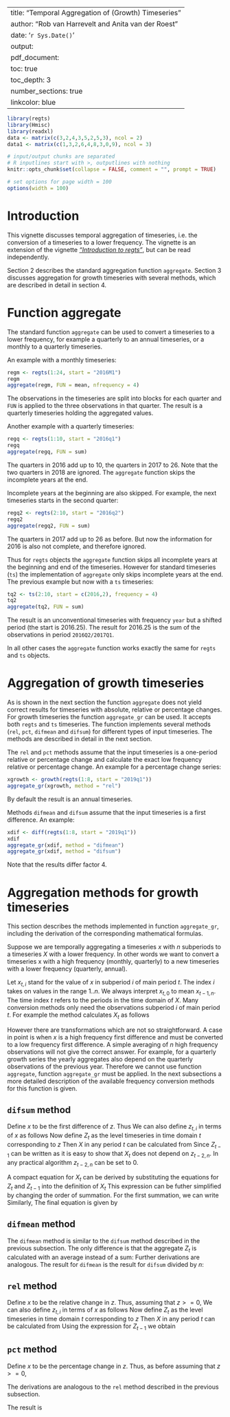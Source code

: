 
---
title: "Temporal Aggregation of (Growth) Timeseries"
author: "Rob van Harrevelt and Anita van der Roest"
date: '`r Sys.Date()`'
output:
  pdf_document:
    toc: true
    toc_depth: 3
    number_sections: true
linkcolor: blue    
---
<!--
%\VignetteEngine{knitr::rmarkdown}
%\VignetteIndexEntry{Temporal Aggregation of (Growth) Timeseries}
-->

\newcommand{\longerpage}[1][1]{\enlargethispage{#1\baselineskip}}
\newcommand{\shorterpage}[1][1]{\enlargethispage{-#1\baselineskip}}
\newcommand{\needlines}[1]{\Needspace{#1\baselineskip}}


```r
library(regts)
library(Hmisc)
library(readxl)
data <- matrix(c(3,2,4,3,5,2,5,3), ncol = 2)
data1 <- matrix(c(1,3,2,6,4,8,3,0,9), ncol = 3)

# input/output chunks are separated
# R inputlines start with >, outputlines with nothing
knitr::opts_chunk$set(collapse = FALSE, comment = "", prompt = TRUE)

# set options for page width = 100
options(width = 100)

```

# Introduction
This vignette discusses temporal aggregation of timeseries, i.e. the conversion 
of a timeseries to a lower frequency. 
The vignette is an extension of the vignette [_"Introduction to regts"_](regts.pdf), but can be read independently.

Section 2 describes the standard aggregation function `aggregate`. Section 3 discusses aggregation for growth timeseries with several methods, which are described in detail in section 4.


# Function aggregate
The standard function `aggregate` can be used to convert a timeseries to a lower 
frequency, for example a quarterly to an annual timeseries, or a monthly to a quarterly timeseries.

An example with a monthly timeseries:
```r
regm <- regts(1:24, start = "2016M1")
regm
aggregate(regm, FUN = mean, nfrequency = 4)
```
The observations in the timeseries are split into blocks for each quarter and `FUN` is applied to the three observations in that quarter. The result is a quarterly timeseries holding the aggregated values.

Another example with a quarterly timeseries:
```r
regq <- regts(1:10, start = "2016q1")
regq
aggregate(regq, FUN = sum)
```
The quarters in 2016 add up to 10, the quarters in 2017 to 26. Note that the two 
quarters in 2018 are ignored. The `aggregate` function skips the incomplete 
years at the end.

Incomplete years at the beginning are also skipped. For example, the next timeseries starts in the second quarter:

```r
regq2 <- regts(2:10, start = "2016q2")
regq2
aggregate(regq2, FUN = sum)
```

The quarters in 2017 add up to 26 as before. But now the information for 2016 
is also not complete, and therefore ignored. 

Thus for `regts` objects the `aggregate` function skips all incomplete years at the beginning and end of the timeseries. However for standard timeseries (`ts`) the implementation of `aggregate` only skips incomplete years at the end.
The previous example but now with a `ts` timeseries:

```r
tq2 <- ts(2:10, start = c(2016,2), frequency = 4)
tq2
aggregate(tq2, FUN = sum)
```

\longerpage[1]
The result is an unconventional timeseries with frequency `year` but a shifted period (the start is 2016.25). The result for 2016.25 is the sum of the observations in period `2016Q2/2017Q1`. 

In all other cases the `aggregate` function works exactly the same for `regts` and `ts` objects.

\newpage
# Aggregation of growth timeseries 
As is shown in the next section the function `aggregate` does not yield correct 
results for timeseries with absolute, relative or percentage changes. 
For growth timeseries the function `aggregate_gr` can be used. It accepts both 
`regts` and `ts` timeseries. The function implements several methods 
(`rel`, `pct`, `difmean` and `difsum`) for different types of input timeseries.
The methods are described in detail in the next section.

The `rel` and `pct` methods assume that the input timeseries is a one-period 
relative or percentage change and calculate the exact low frequency relative or 
percentage change. An example for a percentage change series:
```r
xgrowth <- growth(regts(1:8, start = "2019q1"))
aggregate_gr(xgrowth, method = "rel")
```
By default the result is an annual timeseries.

Methods `difmean` and `difsum` assume that the input timeseries 
is a first difference. An example:
```r
xdif <- diff(regts(1:8, start = "2019q1"))
xdif
aggregate_gr(xdif, method = "difmean")
aggregate_gr(xdif, method = "difsum")  
```
Note that the results differ factor 4. 


# Aggregation methods for growth timeseries
This section describes the methods implemented in function `aggregate_gr`, 
including the derivation of the corresponding mathematical formulas. 

Suppose we are temporally aggregating a timeseries $x$ with $n$ subperiods to a 
timeseries $X$ with a lower frequency. In other words we want to convert a 
timeseries x with a high frequency (monthly, quarterly) to a new timeseries with 
a lower frequency (quarterly, annual).

Let $x_{t,i}$   stand for the value of $x$ in subperiod $i$ of main period $t$.
The index $i$ takes on values in the range $1 .. n$.
We always interpret $x_{t,0}$ to mean $x_{t-1,n}$.
The time index $t$ refers to the periods in the time domain of $X$.
Many conversion methods only need the observations subperiod $i$ of main period $t$.
For example the \texttt{mean} method calculates $X_t$ as follows
\begin{displaymath}
X_t = \sum_{i=1}^{n} x_{t,i}/n
\end{displaymath}

However there are transformations which are not so straightforward. A case in point 
is when $x$ is a high frequency first difference and must be converted to a low 
frequency first difference. A simple averaging of $n$ high frequency observations 
will not give the correct answer. For example, for a quarterly growth series the 
yearly aggregates also depend on the quarterly observations of the previous year. 
Therefore we cannot use function `aggregate`, function `aggregate_gr` must be 
applied. In the next subsections a more detailed description of the available 
frequency conversion methods for this function is given.

## `difsum` method 
Define $x$ to be the first difference  of $z$. Thus
\begin{displaymath}
 x_{t,i} = z_{t,i} - z_{t,i-1}
\end{displaymath}
We can also define $z_{t,i}$ in terms of $x$ as follows
\begin{eqnarray*}
z_{t,i} & = & z_{t,i-1} + x_{t,i}\\
        & = & z_{t-1,n} + \sum_{j=1}^{i} x_{t,j}
\end{eqnarray*}
Now define $Z_t$ as the level timeseries in time domain $t$ corresponding
to $z$
\begin{eqnarray*}
Z_t &=& \sum_{i=1}^{n} z_{t,i}\\
    &=& \sum_{i=1}^{n} z_{t-1,n} + \sum_{i=1}^{n} \sum_{j=1}^{i} x_{t,j}\\
    &=& \sum_{i=1}^{n} z_{t-2,n} + \sum_{i=1}^{n} \sum_{j=1}^{n} x_{t-1,j} + \sum_{i=1}^{n} \sum_{j=1}^{i} x_{t,j}
\end{eqnarray*}
Then $X$ in any period $t$ can be calculated from
\begin{displaymath}
X_t = Z_t - Z_{t-1}
\end{displaymath}
Since $Z_{t-1}$ can be written as
\begin{displaymath}
Z_{t-1} = \sum_{i=1}^{n} z_{t-2,n} + \sum_{i=1}^{n} \sum_{j=1}^{i} x_{t-1,j}\\
\end{displaymath}
it is easy to show that $X_t$ does not depend on $z_{t-2,n}$.
In any practical algorithm $z_{t-2,n}$ can be set to 0.

A compact equation for $X_t$ can be derived by substituting the equations for
$Z_t$ and $Z_{t-1}$ into the definition of $X_t$
\begin{displaymath}
X_t = \sum_{i=1}^n
        \left(
          \sum_{j=i+1}^n x_{t-1,j} + \sum_{j=1}^i x_{t,j}
        \right) 
\end{displaymath}
This expression can be futher simplified by changing the order of summation.
For the first summation, we can write
\begin{displaymath}
 \sum_{i=1}^n  \sum_{j=i+1}^n x_{t-1,j} = \sum_{j=2}^n \sum_{i=1}^{j-1} x_{t-1,j}
                    = \sum_{j=2}^n  (j-1) x_{t-1,j}
\end{displaymath}
Similarly,
\begin{displaymath}
 \sum_{i=1}^n  \sum_{j=1}^i x_{t,j} = \sum_{j=1}^n  \sum_{i=j}^{n} x_{t,j} =
                             \sum_{j=1}^n  (n - j + 1) x_{t,j}
\end{displaymath}
The final equation is given by
\begin{displaymath}
X_t =  \left(  \sum_{j=2}^n  (j-1) x_{t-1,j} +  \sum_{j=1}^n  (n - j + 1) x_{t,j} \right) 
\end{displaymath}


## `difmean` method 
The `difmean` method is similar to the `difsum` method described in the previous 
subsection. The only difference is that  the aggregate $Z_t$ is calculated with
an average instead of a sum:
\begin{eqnarray*}
Z_t &=& \sum_{i=1}^{n} z_{t,i}/n\\
\end{eqnarray*}
Further derivations are analogous.
The result for `difmean` is the result for `difsum` divided by $n$:
\begin{displaymath}
X_t =  \left(  \sum_{j=2}^n  (j-1) x_{t-1,j} +  \sum_{j=1}^n  (n - j + 1) x_{t,j} \right) / n
\end{displaymath}


## `rel` method 
Define $x$ to be the relative change in $z$. Thus, assuming that $z >= 0$,
\begin{displaymath}
 x_{t,i} = (z_{t,i} - z_{t,i-1}) / z_{t,i-1}
\end{displaymath}
We can also define $z_{t,i}$ in terms of $x$ as follows
\begin{eqnarray*}
z_{t,i} & = & z_{t,i-1}(1 + x_{t,i})\\
        & = & z_{t-1,n}  \prod_{j=1}^{i}(1+ x_{t,j})\\
        & = & z_{t-2,n} \prod_{j=1}^{n}(1+ x_{t-1,j}) \prod_{j=1}^{i}(1+ x_{t,j})
\end{eqnarray*}
Now define $Z_t$ as the level timeseries in time domain $t$ corresponding
to $z$
\begin{eqnarray*}
Z_t &=& \sum_{i=1}^{n} z_{t,i}\\
    &=&  z_{t-1,n} \sum_{i=1}^{n} \prod_{j=1}^{i}(1+ x_{t,j})\\
    &=&  z_{t-2,n} \prod_{j=1}^{n}(1+ x_{t-1,j}) \sum_{i=1}^{n} \prod_{j=1}^{i}(1+ x_{t,j})
\end{eqnarray*}
Then $X$ in any period $t$ can be calculated from
\begin{displaymath}
X_t = Z_t / Z_{t-1} - 1
\end{displaymath}
Using the expression for $Z_{t-1}$
\begin{displaymath}
Z_{t-1} = z_{t-2,n}  \sum_{i=1}^{n} \prod_{j=1}^{i}(1+ x_{t-1,j})
\end{displaymath}
we obtain
\begin{displaymath}
X_t = \frac{\prod_{j=2}^{n}(1+ x_{t-1,j}) \sum_{i=1}^{n} \prod_{j=1}^{i}(1+ x_{t,j})}
{1 + \sum_{i=2}^{n} \prod_{j=2}^{i}(1+ x_{t-1,j})} - 1
\end{displaymath}


## `pct` method 
Define $x$ to be the percentage change in $z$. Thus,
as before assuming that $z >= 0$,
\begin{displaymath}
 x_{t,i} = 100 (z_{t,i} - z_{t,i-1}) / z_{t,i-1}
\end{displaymath}

The derivations are analogous to the `rel` method described in the previous subsection. 

The result is
\begin{displaymath}
X_t = 100 \frac{\prod_{j=2}^{n}(1+ x_{t-1,j}/100) \sum_{i=1}^{n} \prod_{j=1}^{i}(1+ x_{t,j}/100)}
{1 + \sum_{i=2}^{n} \prod_{j=2}^{i}(1+ x_{t-1,j}/100)} - 1
\end{displaymath}

<!--
-->













